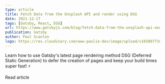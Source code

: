 ```yaml
---
type: article
title: Fetch Data from the Unsplash API and render using DSG
date: 2021-12-17
tags: [Gatsby, React, DSG]
url: https://www.gatsbyjs.com/blog/fetch-data-from-the-unsplash-api-and-render-using-dsg
publication: Gatsby
author: Paul Scanlon
logo: https://res.cloudinary.com/www-paulie-dev/image/upload/v1658077182/paulie.dev/Logos/gatsby-logo_dgbkjm.png
---
```


Learn how to use Gatsby's latest page rendering method DSG (Deferred Static Generation) to defer the creation of pages
and keep your build times super fast! ⚡

<MarkdownCtaLink href="https://www.gatsbyjs.com/blog/fetch-data-from-the-unsplash-api-and-render-using-dsg">
  Read article
</MarkdownCtaLink>
